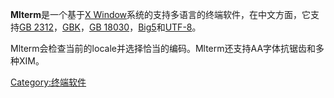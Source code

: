 {{Multiple issues|
{{Unreferenced|time=2022-01-07T01:09:00+00:00}}
{{Orphan|time=2022-01-07T01:09:20+00:00}}
}}
'''Mlterm'''是一个基于[[X_Window|X Window]]系统的支持多语言的终端软件，在中文方面，它支持[[GB_2312|GB 2312]]，[[GBK|GBK]]，[[GB_18030|GB 18030]]，[[Big5|Big5]]和[[UTF-8|UTF-8]]。

Mlterm会检查当前的locale并选择恰当的编码。Mlterm还支持AA字体抗锯齿和多种XIM。

{{software-stub}}

[[Category:终端软件|Category:终端软件]]